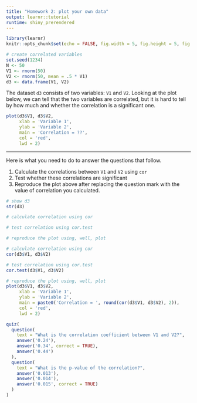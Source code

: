 ```yaml
---
title: "Homework 2: plot your own data"
output: learnr::tutorial
runtime: shiny_prerendered
---
```


```r
library(learnr)
knitr::opts_chunk$set(echo = FALSE, fig.width = 5, fig.height = 5, fig.align = 'center')

# create correlated variables
set.seed(1234)
N <- 50
V1 <- rnorm(50)
V2 <- rnorm(50, mean = .5 * V1)
d3 <- data.frame(V1, V2)
```

The dataset `d3` consists of two variables: `V1` and `V2`. Looking at the plot 
below, we can tell that the two variables are correlated, but it is hard to tell
by how much and whether the correlation is a significant one.

```r
plot(d3$V1, d3$V2,
     xlab = 'Variable 1',
     ylab = 'Variable 2',
     main = 'Correlation = ??',
     col = 'red',
     lwd = 2)
```

---

Here is what you need to do to answer the questions that follow.

1. Calculate the correlations between `V1` and `V2` using `cor`
2. Test whether these correlations are significant
3. Reproduce the plot above after replacing the question mark with the value of
correlation you calculated.

```r
# show d3
str(d3)

# calculate correlation using cor

# test correlation using cor.test

# reproduce the plot using, well, plot
```

```r
# calculate correlation using cor
cor(d3$V1, d3$V2)

# test correlation using cor.test
cor.test(d3$V1, d3$V2)

# reproduce the plot using, well, plot
plot(d3$V1, d3$V2,
     xlab = 'Variable 1',
     ylab = 'Variable 2',
     main = paste0('Correlation = ', round(cor(d3$V1, d3$V2), 2)),
     col = 'red',
     lwd = 2)
```

```r
quiz(
  question(
    text = "What is the correlation coefficient between V1 and V2?",
    answer('0.24'),
    answer('0.34', correct = TRUE),
    answer('0.44')
  ),
  question(
    text = "What is the p-value of the correlation?",
    answer('0.013'),
    answer('0.014'),
    answer('0.015', correct = TRUE)
  )
)
```
